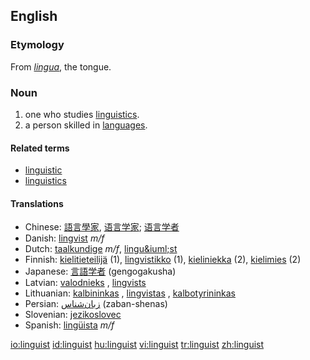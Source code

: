 {{wikipediadab}}
==English==

===Etymology===
From {{L.}} ''[[lingua]]'', the tongue.

===Noun===
{{en-noun}}

# one who studies [[linguistics]].
# a person skilled in [[language]]s.

====Related terms====
*[[linguistic]]
*[[linguistics]]

====Translations====
*Chinese: [[語言學家]], [[语言学家]]; [[语言学者]]
*Danish: [[lingvist]] ''m/f''
*Dutch: [[taalkundige]] ''m/f'', [[lingu&iuml;st]] {{m}}
*Finnish: [[kielitieteilijä]] (1), [[lingvistikko]] (1), [[kieliniekka]] (2), [[kielimies]] (2)
*Japanese: [[言語学者]] (gengogakusha)
*Latvian: [[valodnieks]] {{m}}, [[lingvists]] {{m}}
*Lithuanian: [[kalbininkas]] {{m}}, [[lingvistas]] {{m}}, [[kalbotyrininkas]] {{m}}
*Persian: [[زبان‌شناس]] (zaban-shenas)
*Slovenian: [[jezikoslovec]]
*Spanish: [[lingüista]] ''m/f''

[[io:linguist]]
[[id:linguist]]
[[hu:linguist]]
[[vi:linguist]]
[[tr:linguist]]
[[zh:linguist]]